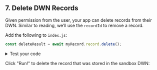## 7. Delete DWN Records

Given permission from the user, your app can delete records from their DWN. Similar to reading, we’ll use the `recordId` to remove a record.

Add the following to `index.js`:
```js
const deleteResult = await myRecord.record.delete();
```

<details>
<summary>Test your code</summary>
<p>
To see the status of the delete transaction, add the following to <code>index.js</code>:

```js
console.log('Delete result: ', deleteResult.status);
```

The output will resemble:

```js
Delete result status: { code: 202, detail: 'Accepted' },
```

</p>
</details>

Click "Run!" to delete the record that was stored in the sandbox DWN:
